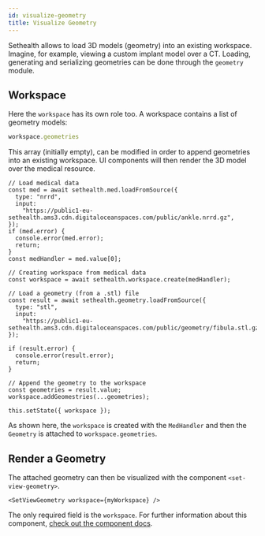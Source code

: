 ```yaml
---
id: visualize-geometry
title: Visualize Geometry
---
```


Sethealth allows to load 3D models (geometry) into an existing workspace. Imagine, for example, viewing a custom implant model over
a CT. Loading, generating and serializing geometries can be done through the `geometry` module.

## Workspace

Here the `workspace` has its own role too. A workspace contains a list of geometry models:

```ts
workspace.geometries
```

This array (initially empty), can be modified in order to append geometries into an existing workspace. UI components will
then render the 3D model over the medical resource.


```tsx
// Load medical data
const med = await sethealth.med.loadFromSource({
  type: "nrrd",
  input:
    "https://public1-eu-sethealth.ams3.cdn.digitaloceanspaces.com/public/ankle.nrrd.gz",
});
if (med.error) {
  console.error(med.error);
  return;
}
const medHandler = med.value[0];

// Creating workspace from medical data
const workspace = await sethealth.workspace.create(medHandler);

// Load a geometry (from a .stl) file
const result = await sethealth.geometry.loadFromSource({
  type: "stl",
  input:
    "https://public1-eu-sethealth.ams3.cdn.digitaloceanspaces.com/public/geometry/fibula.stl.gz",
});

if (result.error) {
  console.error(result.error);
  return;
}

// Append the geometry to the workspace
const geometries = result.value;
workspace.addGeomestries(...geometries);

this.setState({ workspace });
```

As shown here, the `workspace` is created with the `MedHandler` and then the `Geometry` is attached to `workspace.geometries`.


## Render a Geometry

The attached geometry can then be visualized with the component `<set-view-geometry>`.

```tsx
<SetViewGeometry workspace={myWorkspace} />
```

The only required field is the `workspace`. For further information about this component, [check out the component docs](../components/set-view-geometry).
